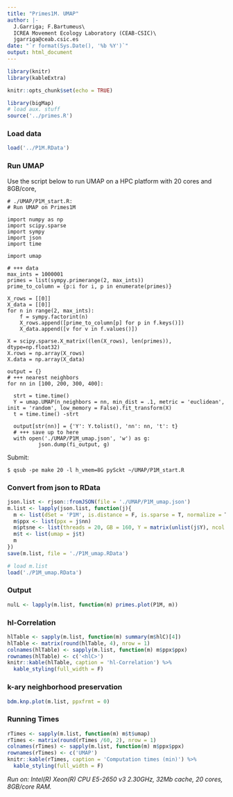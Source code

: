 ```yaml
---
title: "Primes1M. UMAP"
author: |-
  J.Garriga; F.Bartumeus\
  ICREA Movement Ecology Laboratory (CEAB-CSIC)\
  jgarriga@ceab.csic.es
date: "`r format(Sys.Date(), '%b %Y')`"
output: html_document
---
```


```r
library(knitr)
library(kableExtra)
```

```r
knitr::opts_chunk$set(echo = TRUE)
```

```r
library(bigMap)
# load aux. stuff 
source('../primes.R')
```

### Load data

```r
load('../P1M.RData')
```

### Run UMAP

Use the script below to run UMAP on a HPC platform with 20 cores and 8GB/core,

```
# ./UMAP/P1M_start.R: 
# Run UMAP on Primes1M

import numpy as np
import scipy.sparse
import sympy
import json
import time

import umap

# +++ data
max_ints = 1000001
primes = list(sympy.primerange(2, max_ints))
prime_to_column = {p:i for i, p in enumerate(primes)}

X_rows = [[0]]
X_data = [[0]]
for n in range(2, max_ints):
    f = sympy.factorint(n)
    X_rows.append([prime_to_column[p] for p in f.keys()])
    X_data.append([v for v in f.values()])

X = scipy.sparse.X_matrix((len(X_rows), len(primes)), dtype=np.float32)
X.rows = np.array(X_rows)
X.data = np.array(X_data)

output = {}
# +++ nearest neighbors
for nn in [100, 200, 300, 400]:

  strt = time.time()
  Y = umap.UMAP(n_neighbors = nn, min_dist = .1, metric = 'euclidean', init = 'random', low_memory = False).fit_transform(X)
  t = time.time() -strt

  output[str(nn)] = {'Y': Y.tolist(), 'nn': nn, 't': t}
  # +++ save up to here
  with open('./UMAP/P1M_umap.json', 'w') as g:
          json.dump(fi_output, g)

```

Submit:

```
$ qsub -pe make 20 -l h_vmem=8G pySckt ~/UMAP/P1M_start.R
```

### Convert from json to RData

```r
json.list <- rjson::fromJSON(file = './UMAP/P1M_umap.json')
m.list <- lapply(json.list, function(j){
  m <- list(dSet = 'P1M', is.distance = F, is.sparse = T, normalize = T)
  m$ppx <- list(ppx = j$nn)
  m$ptsne <- list(threads = 20, GB = 160, Y = matrix(unlist(j$Y), ncol = 2, byrow = T))
  m$t <- list(umap = j$t)
  m
})
save(m.list, file = './P1M_umap.RData')
```

```r
# load m.list 
load('./P1M_umap.RData')
```

### Output

```r
nulL <- lapply(m.list, function(m) primes.plot(P1M, m))
```

### hl-Correlation

```r
hlTable <- sapply(m.list, function(m) summary(m$hlC)[4])
hlTable <- matrix(round(hlTable, 4), nrow = 1)
colnames(hlTable) <- sapply(m.list, function(m) m$ppx$ppx)
rownames(hlTable) <- c('<hlC>')
knitr::kable(hlTable, caption = 'hl-Correlation') %>%
  kable_styling(full_width = F)
```

### k-ary neighborhood preservation

```r
bdm.knp.plot(m.list, ppxfrmt = 0)
```

### Running Times

```r
rTimes <- sapply(m.list, function(m) m$t$umap)
rTimes <- matrix(round(rTimes /60, 2), nrow = 1)
colnames(rTimes) <- sapply(m.list, function(m) m$ppx$ppx)
rownames(rTimes) <- c('UMAP')
knitr::kable(rTimes, caption = 'Computation times (min)') %>%
  kable_styling(full_width = F)
```

*Run on: Intel(R) Xeon(R) CPU E5-2650 v3 2.30GHz, 32Mb cache, 20 cores, 8GB/core RAM.*

